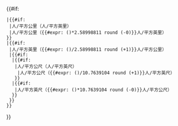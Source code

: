 {{#if:{{{km2|}}}
 |{{#if:{{{sqmi|}}}<!-- sqmi and km2 -->
  |{{formatnum:{{{km2}}}}}人/平方公里（{{formatnum:{{{sqmi}}}}}人/平方英里）
  |{{formatnum:{{{km2}}}}}人/平方公里（{{#expr: ({{formatnum:{{{km2}}}|R}})*2.58998811 round ({{precision|{{formatnum:{{{km2}}}|R}}}}-0)}}人/平方英里）
 }}
 |{{#if:{{{sqmi|}}}<!-- sqmi and no km2 -->
  |{{formatnum:{{{sqmi}}}}}人/平方英里（{{#expr: ({{formatnum:{{{sqmi}}}|R}})/2.58998811 round ({{precision|{{formatnum:{{{sqmi}}}|R}}}}+1)}}人/平方公里）
  |{{#if:{{{m2|}}}
   |{{#if:{{{sqft|}}}<!-- sqft and m2 (and no sqmi and no km2) -->
    |{{formatnum:{{{m2}}}}}人/平方公尺（{{formatnum:{{{sqft}}}}}人/平方英尺）
     |{{formatnum:{{{m2}}}}}人/平方公尺（{{#expr: ({{formatnum:{{{m2}}}|R}})/10.7639104 round ({{precision|{{formatnum:{{{m2}}}|R}}}}+1)}}人/平方英尺）
    }}
   |{{#if:{{{sqft|}}}<!-- sqft and no m2 (and no sqmi and no km2 -->
    |{{formatnum:{{{sqft}}}}}人/平方英尺（{{#expr: ({{formatnum:{{{sqft}}}|R}})*10.7639104 round ({{precision|{{formatnum:{{{sqft}}}|R}}}}-0)}}人/平方公尺）
   }}
  }}
 }}
}}<noinclude>{{documentation}}</noinclude>